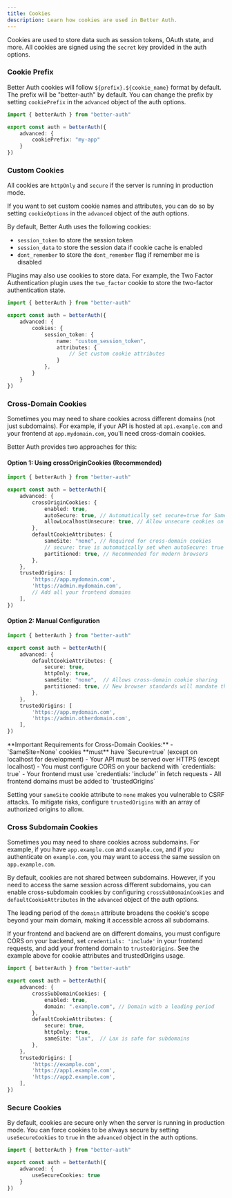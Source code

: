 ```yaml
---
title: Cookies
description: Learn how cookies are used in Better Auth.
---
```


Cookies are used to store data such as session tokens, OAuth state, and more. All cookies are signed using the `secret` key provided in the auth options.

### Cookie Prefix

Better Auth cookies will follow `${prefix}.${cookie_name}` format by default. The prefix will be "better-auth" by default. You can change the prefix by setting `cookiePrefix` in the `advanced` object of the auth options.

```ts title="auth.ts"
import { betterAuth } from "better-auth"

export const auth = betterAuth({
    advanced: {
        cookiePrefix: "my-app"
    }
})
```

### Custom Cookies

All cookies are `httpOnly` and `secure` if the server is running in production mode.

If you want to set custom cookie names and attributes, you can do so by setting `cookieOptions` in the `advanced` object of the auth options.

By default, Better Auth uses the following cookies:

- `session_token` to store the session token
- `session_data` to store the session data if cookie cache is enabled
- `dont_remember` to store the `dont_remember` flag if remember me is disabled

Plugins may also use cookies to store data. For example, the Two Factor Authentication plugin uses the `two_factor` cookie to store the two-factor authentication state.

```ts title="auth.ts"
import { betterAuth } from "better-auth"

export const auth = betterAuth({
    advanced: {
        cookies: {
            session_token: {
                name: "custom_session_token",
                attributes: {
                    // Set custom cookie attributes
                }
            },
        }
    }
})
```

### Cross-Domain Cookies

Sometimes you may need to share cookies across different domains (not just subdomains). For example, if your API is hosted at `api.example.com` and your frontend at `app.mydomain.com`, you'll need cross-domain cookies.

Better Auth provides two approaches for this:

#### Option 1: Using crossOriginCookies (Recommended)

```ts title="auth.ts"
import { betterAuth } from "better-auth"

export const auth = betterAuth({
    advanced: {
        crossOriginCookies: {
            enabled: true,
            autoSecure: true, // Automatically set secure=true for SameSite=None
            allowLocalhostUnsecure: true, // Allow unsecure cookies on localhost for development
        },
        defaultCookieAttributes: {
            sameSite: "none", // Required for cross-domain cookies
            // secure: true is automatically set when autoSecure: true
            partitioned: true, // Recommended for modern browsers
        },
    },
    trustedOrigins: [
        'https://app.mydomain.com',
        'https://admin.mydomain.com',
        // Add all your frontend domains
    ],
})
```

#### Option 2: Manual Configuration

```ts title="auth.ts"
import { betterAuth } from "better-auth"

export const auth = betterAuth({
    advanced: {
        defaultCookieAttributes: {
            secure: true,
            httpOnly: true,
            sameSite: "none",  // Allows cross-domain cookie sharing
            partitioned: true, // New browser standards will mandate this for foreign cookies
        },
    },
    trustedOrigins: [
        'https://app.mydomain.com',
        'https://admin.otherdomain.com',
    ],
})
```

<Callout type="warn">
**Important Requirements for Cross-Domain Cookies:**
- `SameSite=None` cookies **must** have `Secure=true` (except on localhost for development)
- Your API must be served over HTTPS (except localhost)
- You must configure CORS on your backend with `credentials: true`
- Your frontend must use `credentials: 'include'` in fetch requests
- All frontend domains must be added to `trustedOrigins`
</Callout>

<Callout type="warn">Setting your `sameSite` cookie attribute to `none` makes you vulnerable to CSRF attacks. To mitigate risks, configure `trustedOrigins` with an array of authorized origins to allow.</Callout>

### Cross Subdomain Cookies

Sometimes you may need to share cookies across subdomains. For example, if you have `app.example.com` and `example.com`, and if you authenticate on `example.com`, you may want to access the same session on `app.example.com`.

By default, cookies are not shared between subdomains. However, if you need to access the same session across different subdomains, you can enable cross-subdomain cookies by configuring `crossSubDomainCookies` and `defaultCookieAttributes` in the `advanced` object of the auth options.

<Callout>The leading period of the `domain` attribute broadens the cookie's scope beyond your main domain, making it accessible across all subdomains.</Callout>

<Callout type="note">
If your frontend and backend are on different domains, you must configure CORS on your backend, set <code>credentials: 'include'</code> in your frontend requests, and add your frontend domain to <code>trustedOrigins</code>. See the example above for cookie attributes and trustedOrigins usage.
</Callout>

```ts title="auth.ts"
import { betterAuth } from "better-auth"

export const auth = betterAuth({
    advanced: {
        crossSubDomainCookies: {
            enabled: true,
            domain: ".example.com", // Domain with a leading period
        },
        defaultCookieAttributes: {
            secure: true,
            httpOnly: true,
            sameSite: "lax",  // Lax is safe for subdomains
        },
    },
    trustedOrigins: [
        'https://example.com',
        'https://app1.example.com',
        'https://app2.example.com',
    ],
})
```

### Secure Cookies

By default, cookies are secure only when the server is running in production mode. You can force cookies to be always secure by setting `useSecureCookies` to `true` in the `advanced` object in the auth options.

```ts title="auth.ts"
import { betterAuth } from "better-auth"

export const auth = betterAuth({
    advanced: {
        useSecureCookies: true
    }
})
```
